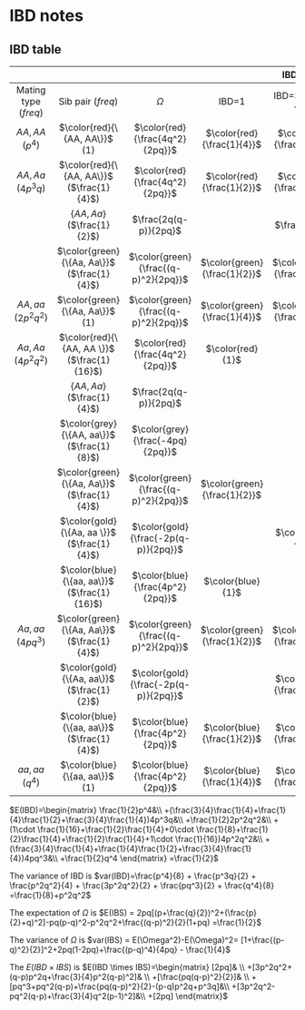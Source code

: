 # IBD notes {#IBD-fam}

## IBD table

| |  | | | IBD $(freq)$ | | |
|:--:|:--:|:--:|:--:|:-:|:-:|:-:|
|Mating type ($freq$) | Sib pair ($freq$) |$\Omega$ | IBD=1 | IBD=$\frac{1}{2}$ | IBD=0 | $E(IBD)$ | $IBS$|
| $AA , AA$ ($p^4$)| $\color{red}{\{AA, AA\}}$ (1) |$\color{red}{\frac{4q^2}{2pq}}$ | $\color{red}{\frac{1}{4}}$ | $\color{red}{\frac{1}{2}}$ |$\color{red}{\frac{1}{4}}$ | $\color{red}{\frac{1}{2}}$ |
| $AA , Aa$ ($4p^3q$)| $\color{red}{\{AA, AA\}}$ ($\frac{1}{4}$) | $\color{red}{\frac{4q^2}{2pq}}$ | $\color{red}{\frac{1}{2}}$ | $\color{red}{\frac{1}{2}}$ | |$\color{red}{\frac{3}{4}}$ |
| | $\{AA, Aa\}$ ($\frac{1}{2}$) | $\frac{2q(q-p)}{2pq}$ | | $\frac{1}{2}$ | $\frac{1}{2}$ | $\frac{1}{4}$ |
| | $\color{green}{\{Aa, Aa\}}$ ($\frac{1}{4}$) |$\color{green}{\frac{(q-p)^2}{2pq}}$ |$\color{green}{\frac{1}{2}}$ | $\color{green}{\frac{1}{2}}$ | | $\color{green}{\frac{3}{4}}$ |
| $AA , aa$ ($2p^2q^2$)| $\color{green}{\{Aa, Aa\}}$ (1) | $\color{green}{\frac{(q-p)^2}{2pq}}$ |$\color{green}{\frac{1}{4}}$ | $\color{green}{\frac{1}{2}}$ | $\color{green}{\frac{1}{4}}$ | $\color{green}{\frac{1}{2}}$ |
| $Aa , Aa$ ($4p^2q^2$) | $\color{red}{\{AA, AA \}}$ ($\frac{1}{16}$) |$\color{red}{\frac{4q^2}{2pq}}$ | $\color{red}{1}$| | | $\color{red}{1}$|
| | $\{AA, Aa \}$ ($\frac{1}{4}$) |$\frac{2q(q-p)}{2pq}$ |  | $1$ | | $\frac{1}{2}$|
| | $\color{grey}{\{AA, aa\}}$  ($\frac{1}{8}$) |$\color{grey}{\frac{-4pq}{2pq}}$ | | | $\color{grey}{1}$| $\color{grey}{0}$|
| | $\color{green}{\{Aa, Aa\}}$  ($\frac{1}{4}$) |$\color{green}{\frac{(q-p)^2}{2pq}}$ | $\color{green}{\frac{1}{2}}$| | $\color{green}{\frac{1}{2}}$| $\color{green}{\frac{1}{2}}$|
| | $\color{gold}{\{Aa, aa \}}$  ($\frac{1}{4}$) |$\color{gold}{\frac{-2p(q-p)}{2pq}}$ | |$\color{gold}{1}$ | | $\color{gold}{\frac{1}{2}}$|
| | $\color{blue}{\{aa, aa\}}$  ($\frac{1}{16}$) | $\color{blue}{\frac{4p^2}{2pq}}$ |$\color{blue}{1}$| | | $\color{blue}{1}$|
| $Aa, aa$ ($4pq^3$)| $\color{green}{\{Aa, Aa\}}$ ($\frac{1}{4}$) |$\color{green}{\frac{(q-p)^2}{2pq}}$  | $\color{green}{\frac{1}{2}}$ | $\color{green}{\frac{1}{2}}$ |  | $\color{green}{\frac{3}{4}}$|
| | $\color{gold}{\{Aa, aa\}}$ ($\frac{1}{2}$) |$\color{gold}{\frac{-2p(q-p)}{2pq}}$ | | $\color{gold}{\frac{1}{2}}$ |  $\color{gold}{\frac{1}{2}}$ | $\color{gold}{\frac{1}{4}}$|
| | $\color{blue}{\{aa, aa\}}$ ($\frac{1}{4}$) |$\color{blue}{\frac{4p^2}{2pq}}$ | $\color{blue}{\frac{1}{2}}$ | $\color{blue}{\frac{1}{2}}$ |  | $\color{blue}{\frac{3}{4}}$ |
| $aa, aa$ ($q^4$)| $\color{blue}{\{aa, aa\}}$ (1) | $\color{blue}{\frac{4p^2}{2pq}}$   |$\color{blue}{\frac{1}{4}}$ |  $\color{blue}{\frac{1}{2}}$ | $\color{blue}{\frac{1}{4}}$ | $\color{blue}{\frac{1}{2}}$ |

$E(IBD)=\begin{matrix}
\frac{1}{2}p^4&\\
+(\frac{3}{4}\frac{1}{4}+\frac{1}{4}\frac{1}{2}+\frac{3}{4}\frac{1}{4})4p^3q&\\
+\frac{1}{2}2p^2q^2&\\
+(1\cdot \frac{1}{16}+\frac{1}{2}\frac{1}{4}+0\cdot \frac{1}{8}+\frac{1}{2}\frac{1}{4}+\frac{1}{2}\frac{1}{4}+1\cdot \frac{1}{16})4p^2q^2&\\
+(\frac{3}{4}\frac{1}{4}+\frac{1}{4}\frac{1}{2}+\frac{3}{4}\frac{1}{4})4pq^3&\\
+\frac{1}{2}q^4
\end{matrix}
=\frac{1}{2}$

The variance of IBD is
$var(IBD)=\frac{p^4}{8} + \frac{p^3q}{2} + \frac{p^2q^2}{4} +
\frac{3p^2q^2}{2} + \frac{pq^3}{2} + \frac{q^4}{8}
=\frac{1}{8}+p^2q^2$

The expectation of $\Omega$ is $E(IBS) = 2pq[(p+\frac{q}{2})^2+(\frac{p}{2}+q)^2]-pq(p-q)^2-p^2q^2+\frac{(q-p)^2}{2}(1+pq)
=\frac{1}{2}$

The variance of $\Omega$ is $var(IBS) = E(\Omega^2)-E(\Omega)^2= [1+\frac{(p-q)^2}{2}]^2+2pq(1-2pq)+\frac{(p-q)^4}{4pq} - \frac{1}{4}$

The $E(IBD\times IBS)$ is
$E(IBD \times IBS)=\begin{matrix}
[2pq]& \\
+[3p^2q^2+(q-p)p^2q+\frac{3}{4}p^2(q-p)^2]& \\
+[\frac{pq(q-p)^2}{2}]& \\
+[pq^3+pq^2(q-p)+\frac{pq(q-p)^2}{2}-(p-q)p^2q+p^3q]&\\
+[3p^2q^2-pq^2(q-p)+\frac{3}{4}q^2(p-1)^2]&\\
+[2pq]
\end{matrix}$